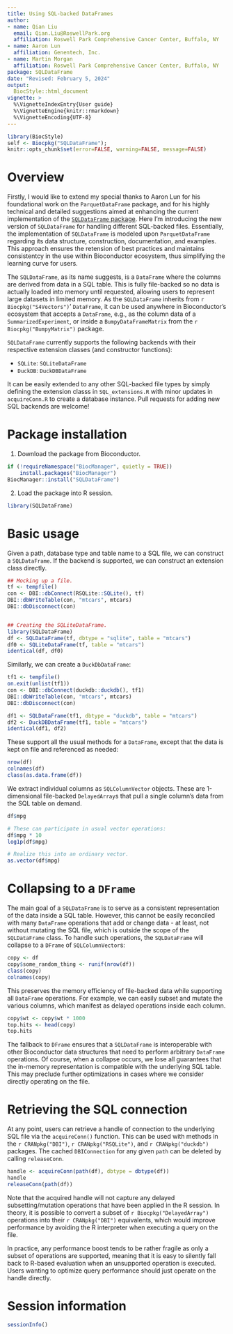```yaml
---
title: Using SQL-backed DataFrames
author:
- name: Qian Liu
  email: Qian.Liu@RoswellPark.org
  affiliation: Roswell Park Comprehensive Cancer Center, Buffalo, NY
- name: Aaron Lun
  affiliation: Genentech, Inc.
- name: Martin Morgan
  affiliation: Roswell Park Comprehensive Cancer Center, Buffalo, NY
package: SQLDataFrame
date: "Revised: February 5, 2024"
output:
  BiocStyle::html_document
vignette: >
  %\VignetteIndexEntry{User guide}
  %\VignetteEngine{knitr::rmarkdown}
  %\VignetteEncoding{UTF-8}
---
```



```r
library(BiocStyle)
self <- Biocpkg("SQLDataFrame");
knitr::opts_chunk$set(error=FALSE, warning=FALSE, message=FALSE)
```

# Overview

Firstly, I would like to extend my special thanks to Aaron Lun for his
foundational work on the `ParquetDataFrame` package, and for his
highly technical and detailed suggestions aimed at enhancing the
current implementation of the [`SQLDataFrame`
package](https://github.com/Bioconductor/SQLDataFrame/issues/8). Here
I'm introducing the new version of `SQLDataFrame` for handling
different SQL-backed files. Essentially, the implementation of
`SQLDataFrame` is modeled upon `ParquetDataFrame` regarding its data
structure, construction, documentation, and examples. This approach
ensures the retension of best practices and maintains consistentcy in
the use within Bioconductor ecosystem, thus simplifying the learning
curve for users.

The `SQLDataFrame`, as its name suggests, is a `DataFrame` where the
columns are derived from data in a SQL table. This is fully
file-backed so no data is actually loaded into memory until requested,
allowing users to represent large datasets in limited memory. As the
`SQLDataFrame` inherits from `r Biocpkg("S4Vectors")`' `DataFrame`, it
can be used anywhere in Bioconductor's ecosystem that accepts a
`DataFrame`, e.g., as the column data of a `SummarizedExperiment`, or
inside a `BumpyDataFrameMatrix` from the `r Biocpkg("BumpyMatrix")`
package.

`SQLDataFrame` currently supports the following backends with their
respective extension classes (and constructor functions):

- `SQLite`: `SQLiteDataFrame`
- `DuckDB`: `DuckDBDataFrame`

It can be easily extended to any other SQL-backed file types by simply
defining the extension classs in `SQL_extensions.R` with minor updates
in `acquireConn.R` to create a database instance. Pull requests for
adding new SQL backends are welcome!

# Package installation

1. Download the package from Bioconductor.

```r
if (!requireNamespace("BiocManager", quietly = TRUE))
    install.packages("BiocManager")
BiocManager::install("SQLDataFrame")
```

2. Load the package into R session.
```r
library(SQLDataFrame)
```

# Basic usage

Given a path, database type and table name to a SQL file, we can
construct a `SQLDataFrame`. If the backend is supported, we can
construct an extension class directly.

```r
## Mocking up a file.
tf <- tempfile()
con <- DBI::dbConnect(RSQLite::SQLite(), tf)
DBI::dbWriteTable(con, "mtcars", mtcars)
DBI::dbDisconnect(con)


## Creating the SQLiteDataFrame.
library(SQLDataFrame)
df <- SQLDataFrame(tf, dbtype = "sqlite", table = "mtcars")
df0 <- SQLiteDataFrame(tf, table = "mtcars")
identical(df, df0)
```

Similarly, we can create a `DuckDbDataFrame`: 

```r
tf1 <- tempfile()
on.exit(unlist(tf1))
con <- DBI::dbConnect(duckdb::duckdb(), tf1)
DBI::dbWriteTable(con, "mtcars", mtcars)
DBI::dbDisconnect(con)

df1 <- SQLDataFrame(tf1, dbtype = "duckdb", table = "mtcars")
df2 <- DuckDBDataFrame(tf1, table = "mtcars")
identical(df1, df2)
```

These support all the usual methods for a `DataFrame`, except that the
data is kept on file and referenced as needed:

```r
nrow(df)
colnames(df)
class(as.data.frame(df))
```

We extract individual columns as `SQLColumnVector` objects. These
are 1-dimensional file-backed `DelayedArray`s that pull a single
column's data from the SQL table on demand.

```r
df$mpg

# These can participate in usual vector operations:
df$mpg * 10
log1p(df$mpg)

# Realize this into an ordinary vector.
as.vector(df$mpg)
```

# Collapsing to a `DFrame`

The main goal of a `SQLDataFrame` is to serve as a consistent
representation of the data inside a SQL table. However, this cannot be
easily reconciled with many `DataFrame` operations that add or change
data - at least, not without mutating the SQL file, which is outside
the scope of the `SQLDataFrame` class. To handle such operations,
the `SQLDataFrame` will collapse to a `DFrame` of
`SQLColumnVector`s:

```r
copy <- df
copy$some_random_thing <- runif(nrow(df))
class(copy)
colnames(copy)
```

This preserves the memory efficiency of file-backed data while
supporting all `DataFrame` operations. For example, we can easily
subset and mutate the various columns, which manifest as delayed
operations inside each column.

```r
copy$wt <- copy$wt * 1000
top.hits <- head(copy)
top.hits
```

The fallback to `DFrame` ensures that a `SQLDataFrame` is
interoperable with other Bioconductor data structures that need to
perform arbitrary `DataFrame` operations. Of course, when a collapse
occurs, we lose all guarantees that the in-memory representation is
compatible with the underlying SQL table. This may preclude further
optimizations in cases where we consider directly operating on the
file.

# Retrieving the SQL connection

At any point, users can retrieve a handle of connection to the
underlying SQL file via the `acquireConn()` function. This can be used
with methods in the `r CRANpkg("DBI")`, `r CRANpkg("RSQLite")`, and `r CRANpkg("duckdb")`
packages. The cached `DBIConnection` for any given `path` can be
deleted by calling `releaseConn`.


```r
handle <- acquireConn(path(df), dbtype = dbtype(df))
handle
releaseConn(path(df))
```

Note that the acquired handle will not capture any delayed
subsetting/mutation operations that have been applied in the R
session. In theory, it is possible to convert a subset of `r
Biocpkg("DelayedArray")` operations into their `r CRANpkg("DBI")`
equivalents, which would improve performance by avoiding the R
interpreter when executing a query on the file.

In practice, any performance boost tends to be rather fragile as only
a subset of operations are supported, meaning that it is easy to
silently fall back to R-based evaluation when an unsupported operation
is executed. Users wanting to optimize query performance should just
operate on the handle directly.

# Session information {-}

```r
sessionInfo()
```
